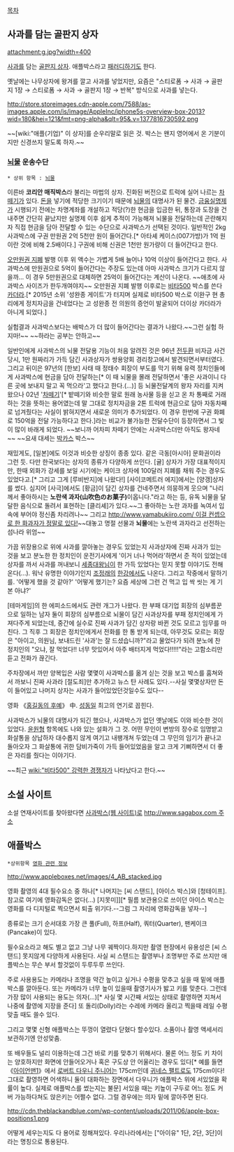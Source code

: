 [[목차]]

== 사과를 담는 골판지 상자 ==
attachment:g.jpg?width=400

[[사과]]를 담는 [[골판지 상자]]. 애플박스라고 [[패러디]]하기도 한다.

옛날에는 나무상자에 왕겨를 깔고 사과를 넣었지만, 요즘은 "스티로폼 → 사과 → 골판지 1장 → 스티로폼 → 사과 → 골판지 1장 → 반복" 방식으로 사과를 넣는다.

http://store.storeimages.cdn-apple.com/7588/as-images.apple.com/is/image/AppleInc/iphone5s-overview-box-2013?wid=180&hei=121&fmt=png-alpha&qlt=95&.v=1377816730592.png

~~[wiki:"애플(기업)" 이 상자]를 순우리말로 읽은 것. 박스는 왠지 영어에서 온 기분이지만 신경쓰지 말도록 하자.~~
=== [[뇌물]] 운송수단 ===
 * 상위 항목 : [[뇌물]]

이른바 '''코리안 매직박스'''라 불리는 마법의 상자. 진화된 버전으로 트럭에 실어 나르는 [[차떼기]]가 있다. [[돈]]을 넣기에 적당한 크기이기 때문에 [[뇌물]]의 대명사가 된 물건. [[금융실명제]]가 시행되기 전에는 차명계좌를 개설하고 적당(?)한 현금을 입금한 뒤, 통장과 도장을 건내주면 간단히 끝났지만 실명제 이후 쉽게 추적이 가능해져 뇌물을 전달하는데 곤란해지자 직접 현금을 담아 전달할 수 있는 수단으로 사과박스가 선택된 것이다. 일반적인 2kg 사과박스에 구권 만원권 2억 5천만 원이 들어간다.[* 아타셰 케이스(007가방)가 1억 원이란 것에 비해 2.5배이다.] 구권에 비해 신권은 1천만 원가량이 더 들어간다고 한다.

[[오만원권 지폐]] 발행 이후 위 액수는 가볍게 5배 늘어나 10억 이상이 들어간다고 한다. 사과박스에 만원권으로 5억이 들어간다는 주장도 있는데 아마 사과박스 크기가 다르지 않을까... 이 경우 5만원권으로 대체하면 25억이 들어간다는 계산이 나온다. ~~애초에 사과박스 사이즈가 한두개여야지~~ 오만원권 지폐 발행 이후로는 [[비타500]] 박스를 쓴다 [[카더라]].[* 2015년 소위 '성완종 게이트'가 터지며 실제로 비타500 박스로 이완구 현 총리에게 정치자금을 건네었다는 고 성완종 전 의원의 증언이 발굴되어 더이상 카더라가 아니게 되었다.]

실험결과 사과박스보다는 배박스가 더 많이 들어간다는 결과가 나왔다.~~그런 실험 하지마!~~ ~~하라는 공부는 안하고~~

일반인에게 사과박스의 뇌물 전달용 기능이 처음 알려진 것은 96년 [[전두환]] 비자금 사건 당시, 1만 원짜리가 가득 담긴 사과상자가 쌍용양회 경리창고에서 발견되면서부터였다. 그리고 뒤이은 97년의 [한보] 사태 때 정태수 회장이 부도를 막기 위해 유력 정치인들에게 사과박스에 현금을 담아 전달하는[* 이 때 뇌물을 몰래 전달하면서 '좋은 사과이니 다른 곳에 보내지 말고 꼭 먹으라'고 했다고 한다.(...)] 등 뇌물전달계의 왕자 자리를 지켜왔으나 02년 '[[차떼기]]'[* 밭떼기와 비슷한 말로 원래 농사물 등을 싣고 온 차 통째로 거래하는 것을 뜻하는 용어였는데 말 그대로 정치자금을 2톤 트럭에 현금으로 담아 자동차째로 넘겨줬다는 사실이 밝혀지면서 새로운 의미가 추가되었다. 이 경우 한번에 구권 화폐로 150억을 전달 가능하다고 한다.]라는 비교가 불가능한 전달수단이 등장하면서 그 빛이 많이 바래게 되었다. ~~보니까 어차피 차떼기 안에는 사과박스더만 아직도 왕자네~~ ~~요새 대세는 [[박카스]] 박스~~

재밌게도, [일본]에도 이것과 비슷한 상징이 종종 있다. 같은 극동[아시아] 문화권이라 그런 듯. 다만 한국보다는 상자의 종류가 다양하게 쓰인다. [귤] 상자가 가장 대표적이지만, 한때 외화가 강세를 보일 시기에는 케이크 상자에 100달러 지폐를 채워 주는 경우도 있었다고.[* 그리고 그게 [루비반지]에 나왔다!] [사이코메트러 에지]에서는 [양갱]상자를 썼다. 심지어 [사극]에서도 [황금]이 담긴 상자를 건네주면서 의뭉하게 웃으며 "나리께서 좋아하시는 '''노란색 과자(山吹色のお菓子)'''이옵니다."라고 하는 등, 유독 뇌물을 달달한 음식으로 돌려서 표현하는 [클리셰]가 있다.~~그 좋아하는 노란 과자를 녹여서 입속에 부어야 정신좀 차리려나~~ 그리고 [[http://www.yamabukiiro.com/ 이걸 컨셉으로 한 화과자가 정말로 있다!]]~~대놓고 명절 선물과 '''뇌물'''에는 노란색 과자라고 선전하는 섬나라 위엄~~

가끔 위장용으로 위에 사과를 깔아놓는 경우도 있었는지 사과상자에 진짜 사과가 있는 것을 보고 분노한 한 정치인이 운전기사에게 '이거 너나 먹어라'하면서 준 적이 있었는데 상자를 까서 사과를 꺼내보니 [[만원권 지폐|세종대왕님]]이 한 가득 있었다는 믿지 못할 이야기도 전해온다(...). 워낙 유명한 이야기인지 [[조정래]]의 [[한강]]에서도 나온다. 그리고 작중에서 말하기를. '어떻게 했을 것 같아?' '어떻게 했기는? 요즘 세상에 그런 건 먹고 입 싹 씻는 게 기본 아냐?'

[테마게임]의 한 에피소드에서도 관련 개그가 나왔다. 한 부패 대기업 회장의 심부름꾼으로 일하는 남자 둘이 회장의 심부름으로 뇌물이 담긴 사과상자를 부패 정치인에게 가져다주게 되었는데, 중간에 실수로 진짜 사과가 담긴 상자랑 바뀐 것도 모르고 임무를 마친다. 그 직후 그 회장은 정치인에게서 전화를 한 통 받게 되는데, 아무것도 모르는 회장은 "아이고, 의원님, 보내드린 '사과'는 잘 드셨습니까?"라고 물었다가 되려 분노에 찬 정치인의 "오냐, 잘 먹었다!! 너무 맛있어서 아주 배터지게 먹었다!!!!!"라는 고함소리만 듣고 전화가 끊긴다.

주차장에서 까만 양복입은 사람 몇몇이 사과박스를 옮겨 싣는 것을 보고 박스를 훔쳐와서 까보니 진짜 사과라 [절도죄]만 추가하고 뉴스 탄 사례도 있다.--사실 몇몇상자만 돈이 들어있고 나머지 상자는 사과가 들어있었던것일수도 있다--

{{{#!html
 <object id='skplayer' name='skplayer' width='600' height='384' classid='clsid:D27CDB6E-AE6D-11cf-96B8-444553540000' codebase='http://download.macromedia.com/pub/shockwave/cabs/flash/swflash.cab#version=9.0.115.00'><param name='movie' value='http://v.nate.com/v.sk/movie/0%7C213537556/20100620030601121065161006' /><param name='allowFullscreen' value='true' /><param name='allowScriptAccess' value='always' /><param name='wmode' value='transparent' /><embed src='http://v.nate.com/v.sk/movie/0%7C213537556/20100620030601121065161006' wmode='transparent' allowScriptAccess='always' allowFullscreen='true' name='skplayer' width='600' height='384' type='application/x-shockwave-flash' pluginspage='http://www.macromedia.com/go/getflashplayer' /></object>
}}}

영화 《[[홍길동의 후예]]》 中. [[성동일]] 최고의 연기로 꼽힌다.

사과박스가 뇌물의 대명사가 되긴 했으나, 사과박스가 없던 옛날에도 이와 비슷한 것이 있었다. [[윤원형]] 항목에도 나와 있는 설화가 그 것. 어떤 무인이 변방의 장수로 임명받고 화살통을 상납하자 대수롭지 않게 여기고 내팽개쳐 두었는데 그 무인의 임기가 끝나고 돌아오자 그 화살통에 귀한 담비가죽이 가득 들어있었음을 알고 크게 기뻐하면서 더 좋은 자리를 줬다는 이야기다.

~~최근 [[wiki:"비타500" 강력한 경쟁자]]가 나타났다고 한다.~~
== 소설 사이트 ==
소설 연재사이트를 찾아왔다면 [[사과박스(웹 사이트)]]로
[[http://www.sagabox.com 주소]]


== 애플박스 ==
 *상위항목 [[영화 관련 정보]]

http://www.appleboxes.net/images/4_AB_stacked.jpg

영화 촬영의 4대 필수요소 중 하나[* 나머지는 [씨 스탠드], [아이스 박스]와 [청테이프]. 참고로 여기에 영화감독은 없다(...) [지못미]][* 필름 보관용으로 쓰이던 아이스 박스는 영화를 다 디지털로 찍으면서 퇴출 위기다.--그럼 그 자리에 영화감독을 넣자--]

종류로는 크기 순서대호 가장 큰 풀(Full), 하프(Half), 쿼터(Quarter), 팬케이크(Pancake)이 있다.

필수요소라고 해도 별고 없고 그냥 나무 궤짝이다.하지만 촬영 현장에서 유용성은 [씨 스탠드] 못지않게 다양하게 사용된다. 사실 씨 스탠드는 촬영부나 조명부만 주로 쓰지만 애플박스는 무슨 부서 할것없이 두루두루 쓰인다.

주로 사용용도는 카메라나 조명을 약간 높이고 싶거나 수평을 맞추고 싶을 때 밑에 애플박스를 깔아둔다. 또는 카메라가 너무 높이 있을때 촬영기사가 밣고 키를 맞춘다. 그런데 가장 많이 사용되는 용도는 의자(...)[* 사실 몇 시간째 서있는 상태로 촬영하면 지쳐서 나중에 촬영에 지장을 준다] 또 돌리(Dolly)라는 수레에 카메라 올리고 찍을때 레일 수평 맞출 때도 쓸수 있다. 

그리고 몇몇 신형 애플박스는 뚜껑이 열렸다 닫혔다 할수있다. 소품이나 촬영 액세서리 보관하기엔 안성맞춤.

또 배우들도 널리 이용하는데 그건 바로 키를 맞추기 위해서다. 물론 어느 정도 키 차이는 양호하지만 화면에 안들어오거나 혹은 구도상 안 어울리는 경우도 있다[* 예를 들면 《[[아이언맨1]]》에서 [[로버트 다우니 주니어]]는 175cm인데 [[귀네스 팰트로]]도 175cm이다! 그대로 촬영하면 어색하니 둘이 대화하는 장면에서 다우니가 애플박스 위에 서있었을 확률이 높다. 실제로 애플박스를 썼는지는 불문] 서있을 때는 키높이 구두로 어느 정도 커버 가능하다쳐도 앉은키는 어쩔수 없다. 그럴 경우에는 의자 밑에 깔아주면 된다.

http://cdn.theblackandblue.com/wp-content/uploads/2011/06/apple-box-positions1.png

어떻게 세우는지도 다 용어로 정해져있다. 우리나라에서는 ["아이유" 1단, 2단, 3단]이라는 명칭으로 통용된다.
